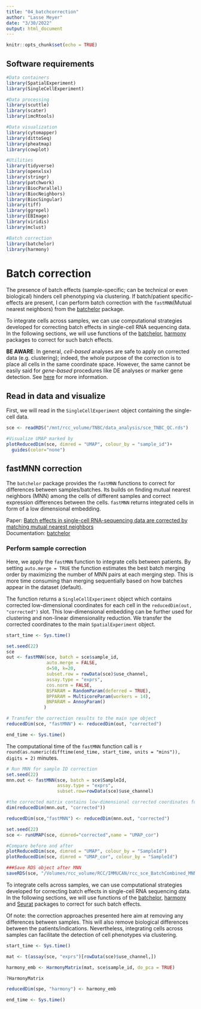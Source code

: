 ```yaml
---
title: "04_batchcorrection"
author: "Lasse Meyer"
date: "3/30/2022"
output: html_document
---
```


```r
knitr::opts_chunk$set(echo = TRUE)
```

## Software requirements

```r
#Data containers
library(SpatialExperiment)
library(SingleCellExperiment)

#Data processing
library(scuttle)
library(scater)
library(imcRtools)

#Data visualization
library(cytomapper)
library(dittoSeq)
library(pheatmap)
library(cowplot)

#Utilities
library(tidyverse)
library(openxlsx)
library(stringr)
library(patchwork)
library(BiocParallel)
library(BiocNeighbors)
library(BiocSingular)
library(tiff)
library(ggrepel)
library(EBImage)
library(viridis)
library(mclust)

#Batch correction
library(batchelor)
library(harmony)

```

# Batch correction

The presence of batch effects (sample-specific; can be technical or even biological) hinders cell phenotyping via clustering. 
If batch/patient specific-effects are present, I can perform batch correction with the `fastMNN`(Mutual nearest neighbors) from the [batchelor](https://bioconductor.org/packages/release/bioc/html/batchelor.html) package. 

To integrate cells across samples, we can use computational strategies developed for correcting batch effects in single-cell RNA sequencing data. In the following sections, we will use functions of the [batchelor](https://www.bioconductor.org/packages/release/bioc/html/batchelor.html),
[harmony](https://github.com/immunogenomics/harmony) packages to correct for such batch effects.

**BE AWARE**: In general, *cell-based* analyses are safe to apply on corrected data (e.g. clustering); indeed, the whole purpose of the correction is to place all cells in the same coordinate space. However, the same cannot be easily said for *gene-based* procedures like DE analyses or marker gene detection. See [here](https://bioconductor.org/books/3.14/OSCA.multisample/using-corrected-values.html#for-between-batch-comparisons) for more information.

## Read in data and visualize
First, we will read in the `SingleCellExperiment` object containing the single-cell
data.

```r
sce <- readRDS("/mnt/rcc_volume/TNBC/data_analysis/sce_TNBC_QC.rds")

#Visualize UMAP marked by 
plotReducedDim(sce, dimred = "UMAP", colour_by = "sample_id")+
  guides(color="none")
```


## fastMNN correction

The `batchelor` package provides the `fastMNN` functions to correct for differences between samples/batches. Its builds on finding mutual nearest neighbors (MNN) among the cells of different samples and correct expression differences between the cells. `fastMNN` returns integrated cells in form of a low dimensional embedding.

Paper: [Batch effects in single-cell RNA-sequencing data are corrected by matching mutual nearest neighbors](https://www.nature.com/articles/nbt.4091)  
Documentation: [batchelor](https://www.bioconductor.org/packages/release/bioc/vignettes/batchelor/inst/doc/correction.html)

### Perform sample correction

Here, we apply the `fastMNN` function to integrate cells between 
patients. By setting `auto.merge = TRUE` the function estimates the best 
batch merging order by maximizing the number of MNN pairs at each merging step. 
This is more time consuming than merging sequentially based on how batches appear in the 
dataset (default).

The function returns a `SingleCellExperiment` object which contains corrected
low-dimensional coordinates for each cell in the `reducedDim(out, "corrected")`
slot. This low-dimensional embedding can be further used for clustering and
non-linear dimensionality reduction. We transfer the corrected coordinates
to the main `SpatialExperiment` object.

```r
start_time <- Sys.time()
```

```r
set.seed(22)
sce
out <- fastMNN(sce, batch = sce$sample_id,
               auto.merge = FALSE,
               d=50, k=20,
               subset.row = rowData(sce)$use_channel,
               assay.type = "exprs",
               cos.norm = FALSE,
               BSPARAM = RandomParam(deferred = TRUE),
               BPPARAM = MulticoreParam(workers = 14),
               BNPARAM = AnnoyParam()
              )

# Transfer the correction results to the main spe object
reducedDim(sce, "fastMNN") <- reducedDim(out, "corrected")
```

```r
end_time <- Sys.time()
```

The computational time of the `fastMNN` function call is 
`r round(as.numeric(difftime(end_time, start_time, units = "mins")), digits = 2)` minutes.


```r
# Run MNN for sample ID correction
set.seed(22)
mnn.out <- fastMNN(sce, batch = sce$SampleId, 
                   assay.type = "exprs",
                   subset.row=rowData(sce)$use_channel) 

#the corrected matrix contains low-dimensional corrected coordinates for all cells, which we will use in "cell-based" downstream analyses.
dim(reducedDim(mnn.out, "corrected"))

reducedDim(sce,"fastMNN") <- reducedDim(mnn.out, "corrected")

set.seed(22)
sce <- runUMAP(sce, dimred="corrected",name = "UMAP_cor") 

#Compare before and after                        
plotReducedDim(sce, dimred = "UMAP", colour_by = "SampleId")
plotReducedDim(sce, dimred = "UMAP_cor", colour_by = "SampleId")

###Save RDS object after MNN
saveRDS(sce, "/Volumes/rcc_volume/RCC/IMMUCAN/rcc_sce_BatchCombined_MNN.rds")
```



To integrate cells across samples, we can use computational
strategies developed for correcting batch effects in single-cell RNA sequencing
data. In the following sections, we will use functions of the
[batchelor](https://www.bioconductor.org/packages/release/bioc/html/batchelor.html),
[harmony](https://github.com/immunogenomics/harmony) and
[Seurat](https://satijalab.org/seurat/articles/integration_introduction.html)
packages to correct for such batch effects.

Of note: the correction approaches presented here aim at removing any
differences between samples. This will also remove biological differences
between the patients/indications. Nevertheless, integrating cells across samples
can facilitate the detection of cell phenotypes via clustering.

```r
start_time <- Sys.time()
```

```r
mat <- t(assay(sce, "exprs")[rowData(sce)$use_channel,])

harmony_emb <- HarmonyMatrix(mat, sce$sample_id, do_pca = TRUE)

?HarmonyMatrix

reducedDim(spe, "harmony") <- harmony_emb
```

```r
end_time <- Sys.time()
```

